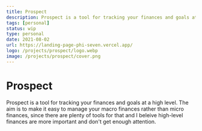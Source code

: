 ```yaml
---
title: Prospect
description: Prospect is a tool for tracking your finances and goals at a high level. The aim is to make it easy to manage your macro finances rather than micro finances, since there are already a lot of tools for that and I beleive high-level finances are more important and don't get enough attention.
tags: [personal]
status: wip
type: personal
date: 2021-08-02
url: https://landing-page-phi-seven.vercel.app/
logo: /projects/prospect/logo.webp
image: /projects/prospect/cover.png
---
```


# Prospect

Prospect is a tool for tracking your finances and goals at a high level. The aim is to make it easy to manage your macro finances rather than micro finances, since there are plenty of tools for that and I beleive high-level finances are more important and don't get enough attention.
